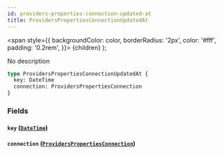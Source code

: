 ```yaml
---
id: providers-properties-connection-updated-at
title: ProvidersPropertiesConnectionUpdatedAt
---
```


<span
style={{
      backgroundColor: color,
      borderRadius: '2px',
      color: '#fff',
      padding: '0.2rem',
    }}>
{children}
</span>
);

No description

```graphql
type ProvidersPropertiesConnectionUpdatedAt {
  key: DateTime
  connection: ProvidersPropertiesConnection
}
```

### Fields

#### `key` ([`DateTime`](/v1/scalars/date-time))

#### `connection` ([`ProvidersPropertiesConnection`](/v1/objects/providers-properties-connection))

